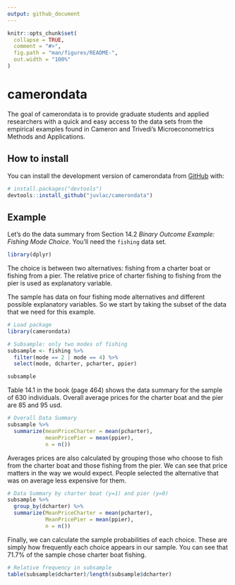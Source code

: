 ```yaml
---
output: github_document
---
```


<!-- README.md is generated from README.Rmd. Please edit that file -->

```r
knitr::opts_chunk$set(
  collapse = TRUE,
  comment = "#>",
  fig.path = "man/figures/README-",
  out.width = "100%"
)
```

# camerondata

<!-- badges: start -->
<!-- badges: end -->

The goal of camerondata is to provide graduate students and applied 
researchers with a quick and easy access to the data sets from the empirical examples found in Cameron and Trivedi's Microeconometrics Methods and Applications.

## How to install

You can install the development version of camerondata from [GitHub](https://github.com/) with:

``` r
# install.packages("devtools")
devtools::install_github("juvlac/camerondata")
```

## Example

Let's do the data summary from Section 14.2 *Binary Outcome Example: Fishing Mode Choice*. You'll need the `fishing` data set. 

```r
library(dplyr)
```

The choice is between two alternatives: fishing from a charter boat or fishing
from a pier. The relative price of charter fishing to fishing from the pier is used as explanatory variable.

The sample has data on four fishing mode alternatives and different possible explanatory variables. So we start by taking the subset of the data that we need for this example. 

```r
# Load package
library(camerondata)

# Subsample: only two modes of fishing
subsample <- fishing %>% 
  filter(mode == 2 | mode == 4) %>% 
  select(mode, dcharter, pcharter, ppier)

subsample

```

Table 14.1 in the book (page 464) shows the data summary for the sample of 630 individuals.
Overall average prices for the charter boat and the pier are 85 and 95 usd.

```r

# Overall Data Summary
subsample %>% 
  summarize(meanPriceCharter = mean(pcharter),
            meanPricePier = mean(ppier),
            n = n()) 
```

Averages prices are also calculated by grouping those who choose to fish from the charter boat and those fishing from the pier. 
We can see that price matters in the way we would expect. People selected the alternative that was on average less expensive for them. 

```r

# Data Summary by charter boat (y=1) and pier (y=0)
subsample %>% 
  group_by(dcharter) %>% 
  summarize(MeanPriceCharter = mean(pcharter),
            MeanPricePier = mean(ppier),
            n = n())
```

Finally, we can calculate the sample probabilities of each choice. These are simply how frequently each choice appears in our sample. 
You can see that 71.7% of the sample chose charter boat fishing. 

```r
# Relative frequency in subsample
table(subsample$dcharter)/length(subsample$dcharter)

```

